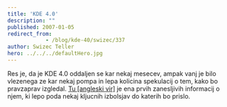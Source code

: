 ```yaml
---
title: 'KDE 4.0'
description: ""
published: 2007-01-05
redirect_from: 
            - /blog/kde-40/swizec/337
author: Swizec Teller
hero: ../../../defaultHero.jpg
---
```

Res je, da je KDE 4.0 oddaljen se kar nekaj mesecev, ampak vanj je bilo vlezenega ze kar nekaj pompa in lepa kolicina spekulacij o tem, kako bo pravzaprav izgledal. [Tu \[angleski vir\]](http://linuxhelp.blogspot.com/2007/01/sneek-preview-of-expected-features-in.html) je ena prvih zanesljivih informacij o njem, ki lepo poda nekaj kljucnih izbolsjav do katerih bo prislo.